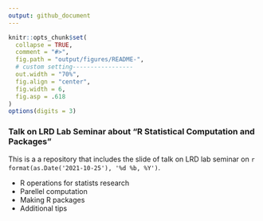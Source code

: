 ```yaml
---
output: github_document
---
```


<!-- README.md is generated from README.Rmd. Please edit that file -->

```r
knitr::opts_chunk$set(
  collapse = TRUE,
  comment = "#>",
  fig.path = "output/figures/README-",
  # custom setting-----------------
  out.width = "70%",
  fig.align = "center",
  fig.width = 6,
  fig.asp = .618
)
options(digits = 3)
```

### Talk on LRD Lab Seminar about "R Statistical Computation and Packages"

This is a a repository that includes the slide of talk on LRD lab seminar on `r format(as.Date('2021-10-25'), '%d %b, %Y')`.

- R operations for statists research
- Parellel computation
- Making R packages
- Additional tips
